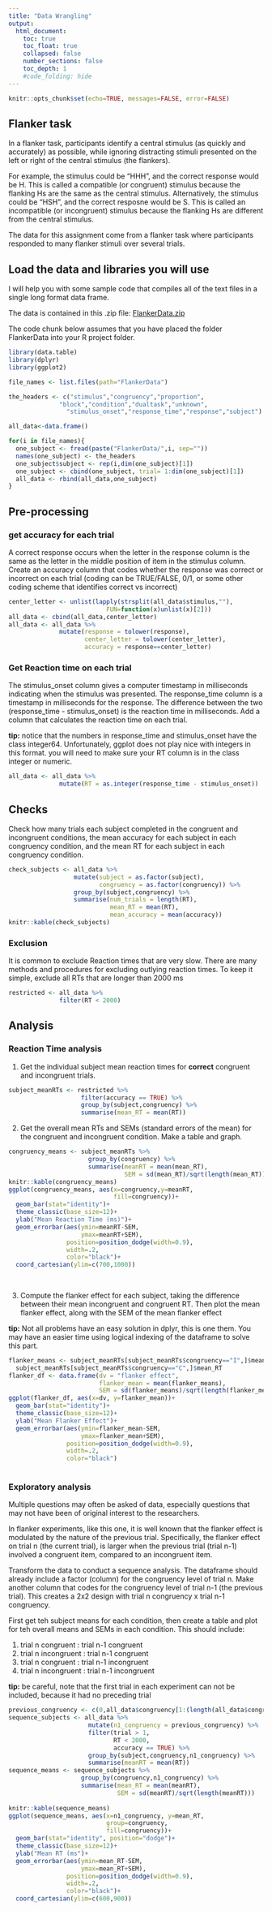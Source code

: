 ```yaml
---
title: "Data Wrangling"
output:
  html_document:
    toc: true
    toc_float: true
    collapsed: false
    number_sections: false
    toc_depth: 1
    #code_folding: hide
---
```


```r
knitr::opts_chunk$set(echo=TRUE, messages=FALSE, error=FALSE)
```

## Flanker task

In a flanker task, participants identify a central stimulus (as quickly and accurately) as possible, while ignoring distracting stimuli presented on the left or right of the central stimulus (the flankers). 

For example, the stimulus could be "HHH", and the correct response would be H. This is called a compatible (or congruent) stimulus because the flanking Hs are the same as the central stimulus. Alternatively, the stimulus could be "HSH", and the correct resposne would be S. This is called an incompatible (or incongruent) stimulus because the flanking Hs are different from the central stimulus. 

The data for this assignment come from a flanker task where participants responded to many flanker stimuli over several trials. 

## Load the data and libraries you will use

I will help you with some sample code that compiles all of the text files in a single long format data frame.

The data is contained in this .zip file: [FlankerData.zip](https://crumplab.github.io/psyc7709/Presentations/FlankerData.zip)

The code chunk below assumes that you have placed the folder FlankerData into your R project folder. 

```r
library(data.table)
library(dplyr)
library(ggplot2)

file_names <- list.files(path="FlankerData")

the_headers <- c("stimulus","congruency","proportion",
              "block","condition","dualtask","unknown",
                "stimulus_onset","response_time","response","subject")

all_data<-data.frame()

for(i in file_names){
  one_subject <- fread(paste("FlankerData/",i, sep=""))
  names(one_subject) <- the_headers
  one_subject$subject <- rep(i,dim(one_subject)[1])
  one_subject <- cbind(one_subject, trial= 1:dim(one_subject)[1])
  all_data <- rbind(all_data,one_subject)
}

```

## Pre-processing

### get accuracy for each trial

A correct response occurs when the letter in the response column is the same as the letter in the middle position of item in the stimulus column. Create an accuracy column that codes whether the response was correct or incorrect on each trial (coding can be TRUE/FALSE, 0/1, or some other coding scheme that identifies correct vs incorrect)

```r
center_letter <- unlist(lapply(strsplit(all_data$stimulus,""),
                           FUN=function(x)unlist(x)[2]))
all_data <- cbind(all_data,center_letter)
all_data <- all_data %>%
              mutate(response = tolower(response),
                     center_letter = tolower(center_letter),
                     accuracy = response==center_letter)

```

### Get Reaction time on each trial

The stimulus_onset column gives a computer timestamp in milliseconds indicating when the stimulus was presented. The response_time column is a timestamp in milliseconds for the response. The difference between the two (response_time  - stimulus_onset) is the reaction time in milliseconds. Add a column that calculates the reaction time on each trial.

**tip:** notice that the numbers in response_time and stimulus_onset have the class integer64. Unfortunately, ggplot does not play nice with integers in this format. you will need to make sure your RT column is in the class integer or numeric.

```r
all_data <- all_data %>%
              mutate(RT = as.integer(response_time - stimulus_onset))
```


## Checks

Check how many trials each subject completed in the congruent and incongruent conditions, the mean accuracy for each subject in each congruency condition, and the mean RT for each subject in each congruency condition.

```r
check_subjects <- all_data %>%
                  mutate(subject = as.factor(subject),
                         congruency = as.factor(congruency)) %>%
                  group_by(subject,congruency) %>%
                  summarise(num_trials = length(RT),
                            mean_RT = mean(RT),
                            mean_accuracy = mean(accuracy))
knitr::kable(check_subjects)

```



### Exclusion

It is common to exclude Reaction times that are very slow. There are many methods and procedures for excluding outlying reaction times. To keep it simple, exclude all RTs that are longer than 2000 ms

```r
restricted <- all_data %>%
              filter(RT < 2000)
```

## Analysis

### Reaction Time analysis

1. Get the individual subject mean reaction times for **correct** congruent and incongruent trials.

```r
subject_meanRTs <- restricted %>%
                    filter(accuracy == TRUE) %>%
                    group_by(subject,congruency) %>%
                    summarise(mean_RT = mean(RT))
```

2. Get the overall mean RTs and SEMs (standard errors of the mean) for the congruent and incongruent condition. Make a table and graph.

```r
congruency_means <- subject_meanRTs %>%
                      group_by(congruency) %>%
                      summarise(meanRT = mean(mean_RT),
                                SEM = sd(mean_RT)/sqrt(length(mean_RT)))
knitr::kable(congruency_means)
ggplot(congruency_means, aes(x=congruency,y=meanRT,
                             fill=congruency))+
  geom_bar(stat="identity")+
  theme_classic(base_size=12)+
  ylab("Mean Reaction Time (ms)")+
  geom_errorbar(aes(ymin=meanRT-SEM,
                    ymax=meanRT+SEM),
                position=position_dodge(width=0.9),
                width=.2,
                color="black")+
  coord_cartesian(ylim=c(700,1000))
  
  
```

3. Compute the flanker effect for each subject, taking the difference between their mean incongruent and congruent RT. Then plot the mean flanker effect, along with the SEM of the mean flanker effect

**tip:** Not all problems have an easy solution in dplyr, this is one them. You may have an easier time using logical indexing of the dataframe to solve this part.

```r
flanker_means <- subject_meanRTs[subject_meanRTs$congruency=="I",]$mean_RT - 
  subject_meanRTs[subject_meanRTs$congruency=="C",]$mean_RT
flanker_df <- data.frame(dv = "flanker effect",
                         flanker_mean = mean(flanker_means),
                         SEM = sd(flanker_means)/sqrt(length(flanker_means)))
ggplot(flanker_df, aes(x=dv, y=flanker_mean))+
  geom_bar(stat="identity")+
  theme_classic(base_size=12)+
  ylab("Mean Flanker Effect")+
  geom_errorbar(aes(ymin=flanker_mean-SEM,
                    ymax=flanker_mean+SEM),
                position=position_dodge(width=0.9),
                width=.2,
                color="black")
  
```


### Exploratory analysis

Multiple questions may often be asked of data, especially questions that may not have been of original interest to the researchers. 

In flanker experiments, like this one, it is well known that the flanker effect is modulated by the nature of the previous trial. Specifically, the flanker effect on trial n (the current trial), is larger when the previous trial (trial n-1) involved a congruent item, compared to an incongruent item. 

Transform the data to conduct a sequence analysis. The dataframe should already include a factor (column) for the congruency level of trial n. Make another column that codes for the congruency level of trial n-1 (the previous trial). This creates a 2x2 design with trial n congruency x trial n-1 congruency. 

First get teh subject means for each condition, then create a table and plot for teh overall means and SEMs in each condition. This should include:

1. trial n congruent : trial n-1 congruent
2. trial n incongruent : trial n-1 congruent
3. trial n congruent : trial n-1 incongruent
4. trial n incongruent : trial n-1 incongruent

**tip:** be careful, note that the first trial in each experiment can not be included, because it had no preceding trial

```r
previous_congruency <- c(0,all_data$congruency[1:(length(all_data$congruency)-1)])
sequence_subjects <- all_data %>%
                      mutate(n1_congruency = previous_congruency) %>%
                      filter(trial > 1,
                             RT < 2000,
                             accuracy == TRUE) %>%
                      group_by(subject,congruency,n1_congruency) %>%
                      summarise(meanRT = mean(RT))
sequence_means <- sequence_subjects %>%
                    group_by(congruency,n1_congruency) %>%
                    summarise(mean_RT = mean(meanRT),
                              SEM = sd(meanRT)/sqrt(length(meanRT)))
                      
knitr::kable(sequence_means)
ggplot(sequence_means, aes(x=n1_congruency, y=mean_RT,
                           group=congruency,
                           fill=congruency))+
  geom_bar(stat="identity", position="dodge")+
  theme_classic(base_size=12)+
  ylab("Mean RT (ms")+
  geom_errorbar(aes(ymin=mean_RT-SEM,
                    ymax=mean_RT+SEM),
                position=position_dodge(width=0.9),
                width=.2,
                color="black")+
  coord_cartesian(ylim=c(600,900))


```

